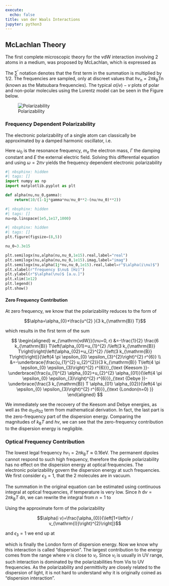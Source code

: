 ```yaml
---
execute:
  echo: false
title: van der Waals Interactions
jupyter: python3
---
```




## McLachlan Theory

The first complete microscopic theory for the vdW interaction involving 2 atoms in a medium, was proposed by McLachlan, which is expressed as

\begin{equation}
w_{\mathrm{vdW}}(r)=-\frac{6 k_{\mathrm{B}} T}{\left(4 \pi \epsilon_{0}\right)^{2} r^{6}} \sum_{n=0}^{\infty}{}^{\prime} \frac{\alpha_{1}\left(i v_{n}\right) \alpha_{2}\left(i v_{n}\right)}{\epsilon_{3}^{2}\left(i v_{n}\right)}
\end{equation}

The $\sum^{\prime}$ notation denotes that the first term in the summation is multiplied by $1/2$. The frequencies are sampled, only at discreet values that $h v_{n}=2 \pi k_{\mathrm{B}} \operatorname{Tn}$ (known as the Matsubara frequencies). The typical $\alpha(i v)-v$ plots of polar and non-polar molecules using the Lorentz model can be seen in the Figure below.

![Polarizability](img/polarizability.png)

### Frequency Dependent Polarizability

The electronic polarizability of a single atom can classically be approximated by a damped harmonic oscillator, i.e.

\begin{equation}
m_{e}\ddot{x}+\Gamma m_e \dot{x}+m_e \omega_0^2  x=-e E(\omega)
\end{equation}

Here $\omega_0$ is the resonance frequency, $m_e$ the electron mass, $\Gamma$ the damping constant and $E$ the external electric field. Solving this differential equation and using $\omega=2\pi \nu$ yields the frequency dependent electronic polarizability 

\begin{equation}
\alpha(\nu)=\frac{\alpha_0}{1-i\Gamma \frac{\nu}{\nu_0^2}-\left ( \frac{\nu}{\nu_0}\right)^2}
\end{equation}

```python
#| nbsphinx: hidden
#| tags: []
import numpy as np
import matplotlib.pyplot as plt

def alpha(nu,nu_0,gamma):
    return(10/(1-1j*gamma*nu/nu_0**2-(nu/nu_0)**2))
```

```python
#| nbsphinx: hidden
#| tags: []
nu=np.linspace(1e5,1e17,1000)
```

```python
#| nbsphinx: hidden
#| tags: []
plt.figure(figsize=(8,5))

nu_0=3.3e15

plt.semilogx(nu,alpha(nu,nu_0,1e15).real,label="real")
plt.semilogx(nu,alpha(nu,nu_0,1e15).imag,label="imag")
plt.semilogx(nu,alpha(1j*nu,nu_0,1e15).real,label=r"$\alpha(i\nu)$")
plt.xlabel(r"frequency $\nu$ [Hz]")
plt.ylabel(r"$\alpha(\nu)$ [a.u.]")
plt.xlim(1e12)
plt.legend()
plt.show()
```

#### Zero Frequency Contribution


At zero frequency, we know that the polarizability reduces to the form of 

$$\alpha=\alpha_{0}+\frac{u^{2} }{3 k_{\mathrm{B}} T}$$

which results in the first term of the sum

$$
\begin{aligned}
w_{\mathrm{vdW}}(\nu=0, r) &=-\frac{1}{2} \frac{6 k_{\mathrm{B}} T\left(\alpha_{01}+u_{1}^{2} /\left(3 k_{\mathrm{B}} T\right)\right)\left(\alpha_{02}+u_{2}^{2} /\left(3 k_{\mathrm{B}} T\right)\right)}{\left(4 \pi \epsilon_{0} \epsilon_{3}^{2}\right)^{2} r^{6}} \\
&=-\underbrace{\frac{u_{1}^{2} u_{2}^{2}}{3 k_{\mathrm{B}} T\left(4 \pi \epsilon_{0} \epsilon_{3}\right)^{2} r^{6}}}_{\text {Keesom }}-\underbrace{\frac{u_{1}^{2} \alpha_{02}+u_{2}^{2} \alpha_{01}}{\left(4 \pi \epsilon_{0} \epsilon_{3}\right)^{2} r^{6}}}_{\text {Debye }}-\underbrace{\frac{3 k_{\mathrm{B}} T \alpha_{01} \alpha_{02}}{\left(4 \pi \epsilon_{0} \epsilon_{3}\right)^{2} r^{6}}}_{\text {London(n=0) }}
\end{aligned}
$$


We immediately see the recovery of the Keesom and Debye energies, as well as the $\alpha_{01} \alpha_{02}$ term from mathematical derivation. In fact, the last part is the zero-frequency part of the dispersion energy. Comparing the magnitudes of $k_{\mathrm{B}} T$ and $h v$, we can see that the zero-frequency contribution to the dispersion energy is negligible.

### Optical Frequency Contribution

The lowest legal frequency $h v_{1}=2 \pi k_{\mathrm{B}} T \approx 0.16 \mathrm{eV}$. The permanent dipoles cannot respond to such high frequency, therefore the dipole polarizability has no effect on the dispersion energy at optical frequencies. The electronic polarizability govern the dispersion energy at such frequencies. We first consider $\epsilon_{3}=1$, that the 2 molecules are in vacuum.

The summation in the original equation can be estimated using continuous integral at optical frequencies, if temperature is very low. Since $h \mathrm{~d} \nu=2 \pi k_{\mathrm{B}} T \mathrm{~d} n$, we can rewrite the integral from $n=1$ to

\begin{equation}
w_{\mathrm{vdw}}(\nu>0)=\frac{h}{2 \pi} \frac{6}{\left(4 \pi \epsilon_{0}\right)^{2} r^{6}} \int_{\nu_{1}}^{\infty} \alpha_{1}(i v) \alpha_{2}(i v) \mathrm{d} v
\end{equation}

Using the approximate form of the polarizability

$$\alpha(i v)=\frac{\alpha_{0}}{\left[1+\left(v / v_{\mathrm{I}}\right)^{2}\right]}$$

and $\epsilon_3=1$ we end up at

\begin{equation}
w(\nu>0, r)=-\frac{3 \alpha_{01} \alpha_{02}}{2\left(4 \pi \epsilon_{0}\right)^{2} r^{6}} \frac{h v_{\mathrm{I} 1} v_{\mathrm{I} 2}}{v_{\mathrm{I} 1}+v_{\mathrm{I} 2}}
\end{equation}

which is finally the London form of dispersion energy.
Now we know why this interaction is called "dispersion". The largest contribution to the energy comes from the range where $v$ is close to $v_{\mathrm{I}}$. Since $v_{\mathrm{I}}$ is usually in UV range, such interaction is dominated by the polarizabilities from Vis to UV frequencies. As the polarizability and permittivity are closely related to the dispersion of light, it is not hard to understand why it is originally coined as "dispersion interaction".

